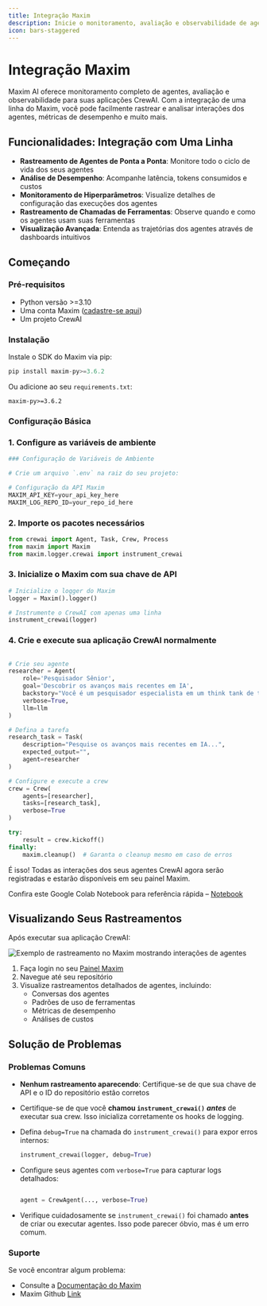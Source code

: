 ```yaml
---
title: Integração Maxim
description: Inicie o monitoramento, avaliação e observabilidade de agentes
icon: bars-staggered
---
```


# Integração Maxim

Maxim AI oferece monitoramento completo de agentes, avaliação e observabilidade para suas aplicações CrewAI. Com a integração de uma linha do Maxim, você pode facilmente rastrear e analisar interações dos agentes, métricas de desempenho e muito mais.

## Funcionalidades: Integração com Uma Linha

- **Rastreamento de Agentes de Ponta a Ponta**: Monitore todo o ciclo de vida dos seus agentes
- **Análise de Desempenho**: Acompanhe latência, tokens consumidos e custos
- **Monitoramento de Hiperparâmetros**: Visualize detalhes de configuração das execuções dos agentes
- **Rastreamento de Chamadas de Ferramentas**: Observe quando e como os agentes usam suas ferramentas
- **Visualização Avançada**: Entenda as trajetórias dos agentes através de dashboards intuitivos

## Começando

### Pré-requisitos

- Python versão >=3.10
- Uma conta Maxim ([cadastre-se aqui](https://getmaxim.ai/))
- Um projeto CrewAI

### Instalação

Instale o SDK do Maxim via pip:

```python
pip install maxim-py>=3.6.2
```

Ou adicione ao seu `requirements.txt`:

```
maxim-py>=3.6.2
```

### Configuração Básica

### 1. Configure as variáveis de ambiente

```python
### Configuração de Variáveis de Ambiente

# Crie um arquivo `.env` na raiz do seu projeto:

# Configuração da API Maxim
MAXIM_API_KEY=your_api_key_here
MAXIM_LOG_REPO_ID=your_repo_id_here
```

### 2. Importe os pacotes necessários

```python
from crewai import Agent, Task, Crew, Process
from maxim import Maxim
from maxim.logger.crewai import instrument_crewai
```

### 3. Inicialize o Maxim com sua chave de API

```python
# Inicialize o logger do Maxim
logger = Maxim().logger()

# Instrumente o CrewAI com apenas uma linha
instrument_crewai(logger)
```

### 4. Crie e execute sua aplicação CrewAI normalmente

```python

# Crie seu agente
researcher = Agent(
    role='Pesquisador Sênior',
    goal='Descobrir os avanços mais recentes em IA',
    backstory="Você é um pesquisador especialista em um think tank de tecnologia...",
    verbose=True,
    llm=llm
)

# Defina a tarefa
research_task = Task(
    description="Pesquise os avanços mais recentes em IA...",
    expected_output="",
    agent=researcher
)

# Configure e execute a crew
crew = Crew(
    agents=[researcher],
    tasks=[research_task],
    verbose=True
)

try:
    result = crew.kickoff()
finally:
    maxim.cleanup()  # Garanta o cleanup mesmo em caso de erros
```

É isso! Todas as interações dos seus agentes CrewAI agora serão registradas e estarão disponíveis em seu painel Maxim.

Confira este Google Colab Notebook para referência rápida – [Notebook](https://colab.research.google.com/drive/1ZKIZWsmgQQ46n8TH9zLsT1negKkJA6K8?usp=sharing)

## Visualizando Seus Rastreamentos

Após executar sua aplicação CrewAI:

![Exemplo de rastreamento no Maxim mostrando interações de agentes](https://raw.githubusercontent.com/maximhq/maxim-docs/master/images/Screenshot2025-05-14at12.10.58PM.png)

1. Faça login no seu [Painel Maxim](https://getmaxim.ai/dashboard)
2. Navegue até seu repositório
3. Visualize rastreamentos detalhados de agentes, incluindo:
   - Conversas dos agentes
   - Padrões de uso de ferramentas
   - Métricas de desempenho
   - Análises de custos

## Solução de Problemas

### Problemas Comuns

- **Nenhum rastreamento aparecendo**: Certifique-se de que sua chave de API e o ID do repositório estão corretos
- Certifique-se de que você **chamou `instrument_crewai()`** ***antes*** de executar sua crew. Isso inicializa corretamente os hooks de logging.
- Defina `debug=True` na chamada do `instrument_crewai()` para expor erros internos:

    ```python
    instrument_crewai(logger, debug=True)
    ```

- Configure seus agentes com `verbose=True` para capturar logs detalhados:

    ```python
    
    agent = CrewAgent(..., verbose=True)
    ```

- Verifique cuidadosamente se `instrument_crewai()` foi chamado **antes** de criar ou executar agentes. Isso pode parecer óbvio, mas é um erro comum.

### Suporte

Se você encontrar algum problema:

- Consulte a [Documentação do Maxim](https://getmaxim.ai/docs)
- Maxim Github [Link](https://github.com/maximhq)